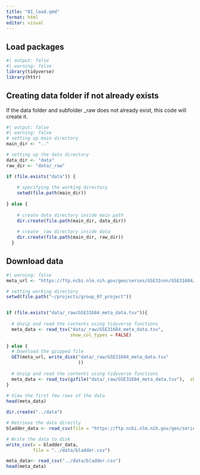 ```yaml
---
title: "01_load.qmd"
format: html
editor: visual
---
```


## Load packages

```r
#| output: false
#| warning: false
library(tidyverse)
library(httr)
```

## Creating data folder if not already exists

If the data folder and subfolder \_raw does not already exist, this code will create it.

```r
#| output: false
#| warning: false
# setting up main directory 
main_dir <- ".." 

# setting up the data directory
data_dir <- "data"
raw_dir <- "data/_raw"

if (file.exists("data")) { 
  
    # specifying the working directory 
    setwd(file.path(main_dir)) 
  
} else { 
    
    # create data directory inside main path 
    dir.create(file.path(main_dir, data_dir))
  
    # create _raw directory inside data
    dir.create(file.path(main_dir, raw_dir))
  }
```

## Download data

```r
#| warning: false
meta_url <- "https://ftp.ncbi.nlm.nih.gov/geo/series/GSE31nnn/GSE31684/suppl/GSE31684%5Ftable%5Fof%5Fclinical%5Fdetails.txt.gz"

# setting working directory
setwd(file.path("~/projects/group_07_project"))


if (file.exists("data/_raw/GSE31684_meta_data.tsv")){
  
  # Unzip and read the contents using tidyverse functions
  meta_data <- read_tsv("data/_raw/GSE31684_meta_data.tsv",
                        show_col_types = FALSE)
  
} else {
  # Download the gzipped file
  GET(meta_url, write_disk("data/_raw/GSE31684_meta_data.tsv"
                           ))
  
  # Unzip and read the contents using tidyverse functions
  meta_data <- read_tsv(gzfile("data/_raw/GSE31684_meta_data.tsv"),  show_col_types = FALSE)
}
                          
# View the first few rows of the data
head(meta_data)
```

```r

dir.create("../data")

# Retrieve the data directly
bladder_data <- read_csv(file = "https://ftp.ncbi.nlm.nih.gov/geo/series/GSE31nnn/GSE31684/matrix/GSE31684_series_matrix.txt.gz")

# Write the data to disk
write_csv(x = bladder_data,
          file = "../data/bladder.csv")

meta_data<- read_csv("../data/bladder.csv")
head(meta_data)
```
